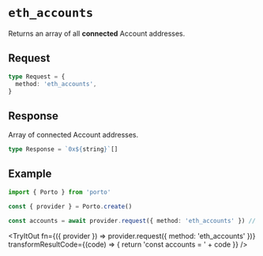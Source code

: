 
# `eth_accounts`

Returns an array of all **connected** Account addresses.

## Request

```ts
type Request = {
  method: 'eth_accounts',
}
```

## Response

Array of connected Account addresses.

```ts
type Response = `0x${string}`[]
```

## Example

```ts twoslash
import { Porto } from 'porto'

const { provider } = Porto.create()

const accounts = await provider.request({ method: 'eth_accounts' }) // [!code focus]
```

<TryItOut
  fn={({ provider }) => provider.request({ method: 'eth_accounts' })}
  transformResultCode={(code) => {
    return 'const accounts = ' + code
  }}
/>
